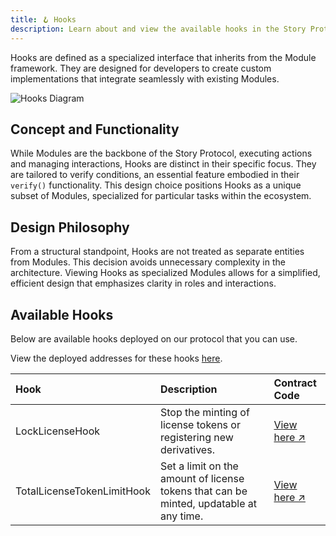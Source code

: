 ```yaml
---
title: 🪝 Hooks
description: Learn about and view the available hooks in the Story Protocol
---
```


Hooks are defined as a specialized interface that inherits from the Module framework. They are designed for developers to create custom implementations that integrate seamlessly with existing Modules.

<Frame>
  <img src="/images/concepts/hooks-diagram.png" alt="Hooks Diagram" />
</Frame>

## Concept and Functionality

While Modules are the backbone of the Story Protocol, executing actions and managing interactions, Hooks are distinct in their specific focus. They are tailored to verify conditions, an essential feature embodied in their `verify()` functionality. This design choice positions Hooks as a unique subset of Modules, specialized for particular tasks within the ecosystem.

## Design Philosophy

From a structural standpoint, Hooks are not treated as separate entities from Modules. This decision avoids unnecessary complexity in the architecture. Viewing Hooks as specialized Modules allows for a simplified, efficient design that emphasizes clarity in roles and interactions.

## Available Hooks

Below are available hooks deployed on our protocol that you can use.

<Note>

View the deployed addresses for these hooks [here](/developers/deployed-smart-contracts#periphery-contracts).

</Note>

| Hook                       | Description                                                                            | Contract Code                                                                                                                   |
| :------------------------- | :------------------------------------------------------------------------------------- | :------------------------------------------------------------------------------------------------------------------------------ |
| LockLicenseHook            | Stop the minting of license tokens or registering new derivatives.                     | [View here ↗️](https://github.com/storyprotocol/protocol-periphery-v1/blob/main/contracts/hooks/LockLicenseHook.sol)            |
| TotalLicenseTokenLimitHook | Set a limit on the amount of license tokens that can be minted, updatable at any time. | [View here ↗️](https://github.com/storyprotocol/protocol-periphery-v1/blob/main/contracts/hooks/TotalLicenseTokenLimitHook.sol) |
